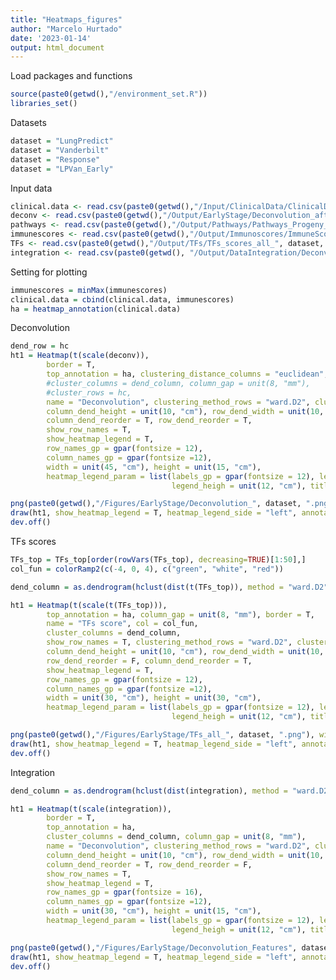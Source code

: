 ```yaml
---
title: "Heatmaps_figures"
author: "Marcelo Hurtado"
date: '2023-01-14'
output: html_document
---
```


Load packages and functions
```r
source(paste0(getwd(),"/environment_set.R"))
libraries_set()
```

Datasets
```r
dataset = "LungPredict"
dataset = "Vanderbilt"
dataset = "Response"
dataset = "LPVan_Early"
```

Input data
```r
clinical.data <- read.csv(paste0(getwd(),"/Input/ClinicalData/ClinicalData_", dataset, ".csv"), row.names = 1)
deconv <- read.csv(paste0(getwd(),"/Output/EarlyStage/Deconvolution_afterFS_EarlyStage.csv"), row.names = 1)
pathways <- read.csv(paste0(getwd(),"/Output/Pathways/Pathways_Progeny_", dataset, ".csv"), row.names = 1)
immunescores <- read.csv(paste0(getwd(),"/Output/Immunoscores/ImmuneScores_", dataset, ".csv"), row.names = 1)
TFs <- read.csv(paste0(getwd(),"/Output/TFs/TFs_scores_all_", dataset, ".csv"), row.names = 1)
integration <- read.csv(paste0(getwd(), "/Output/DataIntegration/Deconvolution_Integration_EARLYSTAGE.csv"), row.names=1)
```

Setting for plotting
```r
immunescores = minMax(immunescores)
clinical.data = cbind(clinical.data, immunescores)
ha = heatmap_annotation(clinical.data)
```

Deconvolution
```r
dend_row = hc
ht1 = Heatmap(t(scale(deconv)), 
        border = T,
        top_annotation = ha, clustering_distance_columns = "euclidean",
        #cluster_columns = dend_column, column_gap = unit(8, "mm"),
        #cluster_rows = hc,
        name = "Deconvolution", clustering_method_rows = "ward.D2", clustering_method_columns = "ward.D2",
        column_dend_height = unit(10, "cm"), row_dend_width = unit(10, "cm"), 
        column_dend_reorder = T, row_dend_reorder = T,
        show_row_names = T, 
        show_heatmap_legend = T, 
        row_names_gp = gpar(fontsize = 12), 
        column_names_gp = gpar(fontsize =12), 
        width = unit(45, "cm"), height = unit(15, "cm"),
        heatmap_legend_param = list(labels_gp = gpar(fontsize = 12), legend_width = unit(12, "cm"), 
                                    legend_heigh = unit(12, "cm"), title_gp = gpar(fontsize = 12)))

png(paste0(getwd(),"/Figures/EarlyStage/Deconvolution_", dataset, ".png"), width = 7500, height = 5000, res=250)
draw(ht1, show_heatmap_legend = T, heatmap_legend_side = "left", annotation_legend_side = 'left')
dev.off()
```

TFs scores  
```r
TFs_top = TFs_top[order(rowVars(TFs_top), decreasing=TRUE)[1:50],]
col_fun = colorRamp2(c(-4, 0, 4), c("green", "white", "red"))

dend_column = as.dendrogram(hclust(dist(t(TFs_top)), method = "ward.D2"))

ht1 = Heatmap(t(scale(t(TFs_top))), 
        top_annotation = ha, column_gap = unit(8, "mm"), border = T,
        name = "TFs score", col = col_fun, 
        cluster_columns = dend_column,  
        show_row_names = T, clustering_method_rows = "ward.D2", clustering_method_columns = "ward.D2",
        column_dend_height = unit(10, "cm"), row_dend_width = unit(10, "cm"), 
        row_dend_reorder = F, column_dend_reorder = T, 
        show_heatmap_legend = T, 
        row_names_gp = gpar(fontsize = 12),
        column_names_gp = gpar(fontsize =12),
        width = unit(30, "cm"), height = unit(30, "cm"),
        heatmap_legend_param = list(labels_gp = gpar(fontsize = 12), legend_width = unit(12, "cm"), 
                                    legend_heigh = unit(12, "cm"), title_gp = gpar(fontsize = 12)))

png(paste0(getwd(),"/Figures/EarlyStage/TFs_all_", dataset, ".png"), width = 6000, height = 5000, res=250)
draw(ht1, show_heatmap_legend = T, heatmap_legend_side = "left", annotation_legend_side = 'left')
dev.off()
```

Integration
```r
dend_column = as.dendrogram(hclust(dist(integration), method = "ward.D2"))

ht1 = Heatmap(t(scale(integration)), 
        border = T,
        top_annotation = ha, 
        cluster_columns = dend_column, column_gap = unit(8, "mm"),
        name = "Deconvolution", clustering_method_rows = "ward.D2", clustering_method_columns = "ward.D2",
        column_dend_height = unit(10, "cm"), row_dend_width = unit(10, "cm"), 
        column_dend_reorder = T, row_dend_reorder = F,
        show_row_names = T, 
        show_heatmap_legend = T, 
        row_names_gp = gpar(fontsize = 16), 
        column_names_gp = gpar(fontsize =12), 
        width = unit(30, "cm"), height = unit(15, "cm"),
        heatmap_legend_param = list(labels_gp = gpar(fontsize = 12), legend_width = unit(12, "cm"), 
                                    legend_heigh = unit(12, "cm"), title_gp = gpar(fontsize = 12)))

png(paste0(getwd(),"/Figures/EarlyStage/Deconvolution_Features", dataset, ".png"), width = 6000, height = 4000, res=250)
draw(ht1, show_heatmap_legend = T, heatmap_legend_side = "left", annotation_legend_side = 'left')
dev.off()
```

